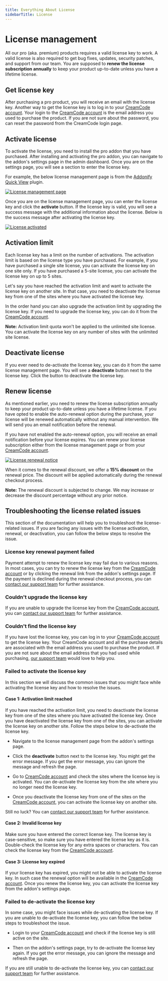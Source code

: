 ```yaml
---
title: Everything About License
sidebarTitle: License
---
```


# License management

All our pro (aka. premium) products requires a valid license key to work. A valid license is also required to get bug fixes, updates, security patches, and support from our team. You are supposed to **renew the license subscription annually** to keep your product up-to-date unless you have a lifetime license. 

## Get license key

After purchasing a pro product, you will receive an email with the license key. Another way to get the license key is to log in to your [CreamCode account](https://creamcode.org/login). Your login to the [CreamCode account](https://creamcode.org/login) is the email address you used to purchase the product. If you are not sure about the password, you can reset the password from the CreamCode login page.

## Activate license

To activate the license, you need to install the pro addon that you have purchased. After installing and activating the pro addon, you can navigate to the addon's settings page in the admin dashboard. Once you are on the settings page, you will see a section to enter the license key. 

For example, the below license management page is from the [Addonify Quick View](/kb/quick-view) plugin.

[![License management page](/general/license/license-manager-screen-1.png)](/general/license/license-manager-screen-1.png)

Once you are on the license management page, you can enter the license key and click the **activate** button. If the license key is valid, you will see a success message with the additional information about the license. Below is the success message after activating the license key.

[![License activated](/general/license/license-manager-screen-2.png)](/general/license/license-manager-screen-2.png)

## Activation limit

Each license key has a limit on the number of activations. The activation limit is based on the license type you have purchased. For example, if you have purchased a single site license, you can activate the license key on one site only. If you have purchased a 5-site license, you can activate the license key on up to 5 sites.

Let's say you have reached the activation limit and want to activate the license key on another site. In that case, you need to deactivate the license key from one of the sites where you have activated the license key. 

In the order hand you can also upgrade the activation limit by upgrading the license key. If you need to upgrade the license key, you can do it from the [CreamCode account](https://creamcode.org/login).

**Note:** Activation limit quota won't be applied to the unlimited site license. You can activate the license key on any number of sites with the unlimited site license.

## Deactivate license

If you ever need to de-activate the license key, you can do it from the same license management page. You will see a **deactivate** button next to the license key. Click the button to deactivate the license key.

## Renew license

As mentioned earlier, you need to renew the license subscription annually to keep your product up-to-date unless you have a lifetime license. If you have opted to enable the auto-renewal option during the purchase, your license will be renewed automatically without any manual intervention. We will send you an email notification before the renewal.

If you have not enabled the auto-renewal option, you will receive an email notification before your license expires. You can renew your license subscription either from the license management page or from your [CreamCode account](https://creamcode.org/login).

[![License renewal notice](/general/license/licence-expiry-notice.png)](/general/license/licence-expiry-notice.png)

When it comes to the renewal discount, we offer a **15% discount** on the renewal price. The discount will be applied automatically during the renewal checkout process.

**Note:** The renewal discount is subjected to change. We may increase or decrease the discount percentage without any prior notice.

## Troubleshooting the license related issues

This section of the documentation will help you to troubleshoot the license-related issues. If you are facing any issues with the license activation, renewal, or deactivation, you can follow the below steps to resolve the issue.

### License key renewal payment failed

Payment attempt to renew the license key may fail due to various reasons. In most cases, you can try to renew the license key from the [CreamCode account](https://creamcode.org/login) or by clicking the renewal link from the addon's settings page. If the payment is declined during the renewal checkout process, you can [contact our support team](/kb/support) for further assistance.

### Couldn't upgrade the license key

If you are unable to upgrade the license key from the [CreamCode account](https://creamcode.org/login), you can [contact our support team](/kb/support) for further assistance.

### Couldn't find the license key

If you have lost the license key, you can log in to your [CreamCode account](https://creamcode.org/login) to get the license key. Your CreamCode account and all the purchase details are associated with the email address you used to purchase the product. If you are not sure about the email address that you had used while purchasing, [our support team](/kb/support) would love to help you.

### Failed to activate the license key

In this section we will discuss the common issues that you might face while activating the license key and how to resolve the issues.

#### Case 1: Activation limit reached

If you have reached the activation limit, you need to deactivate the license key from one of the sites where you have activated the license key. Once you have deactivated the license key from one of the sites, you can activate the license key on another site. Follow the steps below to de-activate the license key.

- Navigate to the license management page from the addon's settings page.

- Click the **deactivate** button next to the license key. You might get the error message. If you get the error message, you can ignore the message and refresh the page. 

- Go to [CreamCode account](https://creamcode.org/login) and check the sites where the license key is activated. You can de-activate the license key from the site where you no longer need the license key.

- Once you deactivate the license key from one of the sites on the [CreamCode account](https://creamcode.org/login), you can activate the license key on another site.

Still no luck? You can [contact our support team](/kb/support) for further assistance.

#### Case 2: Invalid license key

Make sure you have entered the correct license key. The license key is case-sensitive, so make sure you have entered the license key as it is. Double-check the license key for any extra spaces or characters. You can check the license key from the [CreamCode account](https://creamcode.org/login).

#### Case 3: License key expired

If your license key has expired, you might not be able to activate the license key. In such case the renewal option will be available in the [CreamCode account](https://creamcode.org/login). Once you renew the license key, you can activate the license key from the addon's settings page.

### Failed to de-activate the license key

In some case, you might face issues while de-activating the license key. If you are unable to de-activate the license key, you can follow the below steps to troubleshoot the issue.

- Login to your [CreamCode account](https://creamcode.org/login) and check if the license key is still active on the site.

- Then on the addon's settings page, try to de-activate the license key again. If you get the error message, you can ignore the message and refresh the page.

If you are still unable to de-activate the license key, you can [contact our support team](/kb/support) for further assistance.









